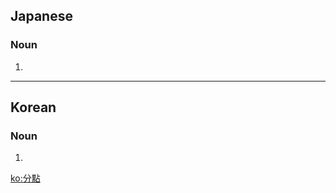 {{also|分点}}
==Japanese==
{{ja-kanjitab|ぶん|てん|yomi=o}}

===Noun===
{{ja-noun|shin=分点|ぶんてん}}

# {{kyujitai spelling of|分点}}

----

==Korean==
{{ko-hanjatab}}

===Noun===
{{ko-noun|hangeul=분점}}

# {{hanja form of|분점|[[equinox]]}}

[[ko:分點]]